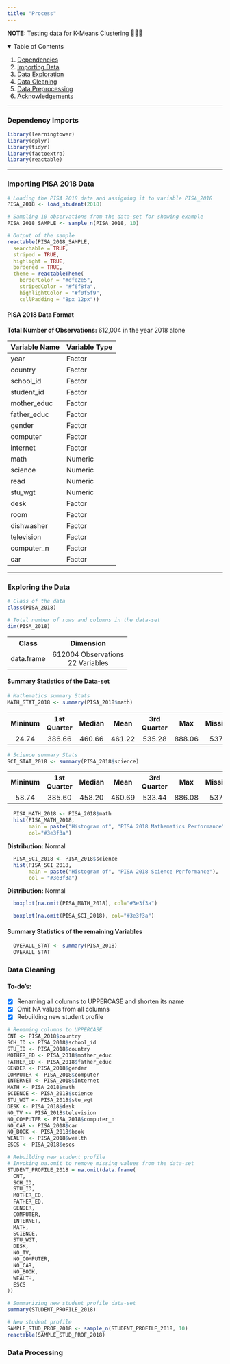 ```yaml
---
title: "Process"
---
```


<div class="alert alert-danger" role="alert">
  <strong> NOTE: </strong> Testing data for K-Means Clustering 🧪🧪🧪
</div>

<details open="open">
  <summary>Table of Contents</summary>
  <ol>
    <li><a href="#dependency-imports">Dependencies</a></li>
    <li><a href="#importing-pisa-2018-data">Importing Data</a></li>
    <li><a href="#exploring-the-data">Data Exploration</a></li>
    <li><a href="#data-cleaning">Data Cleaning</a></li>
    <li><a href="#data-rocessing">Data Preprocessing</a></li>
    <li><a href="#acknowledgements">Acknowledgements</a></li>
  </ol>
</details>

<hr/>

### Dependency Imports
```r
library(learningtower)
library(dplyr)
library(tidyr)
library(factoextra)
library(reactable)
```

<hr/>

### Importing PISA 2018 Data
```r

# Loading the PISA 2018 data and assigning it to variable PISA_2018
PISA_2018 <- load_student(2018)

# Sampling 10 observations from the data-set for showing example
PISA_2018_SAMPLE <- sample_n(PISA_2018, 10)

# Output of the sample
reactable(PISA_2018_SAMPLE, 
  searchable = TRUE,
  striped = TRUE,
  highlight = TRUE,
  bordered = TRUE,
  theme = reactableTheme(
    borderColor = "#dfe2e5",
    stripedColor = "#f6f8fa",
    highlightColor = "#f0f5f9",
    cellPadding = "8px 12px"))
```

#### PISA 2018 Data Format

<div class="alert alert-info" role="alert">
  <strong> Total Number of Observations: </strong> 612,004 in the year 2018 alone
</div>
<table class="table table-hover">
  <thead>
    <tr>
      <th>Variable Name</th>
      <th>Variable Type</th>
    </tr>
  </thead>
  <tbody>
    <tr>
      <td>year</td>
      <td>Factor</td>
    </tr>
    <tr>
      <td>country</td>
      <td>Factor</td>
    </tr>
    <tr>
      <td>school_id</td>
      <td>Factor</td>
    </tr>
    <tr>
      <td>student_id</td>
      <td>Factor</td>
    </tr>
    <tr>
      <td>mother_educ</td>
      <td>Factor</td>
    </tr>
    <tr>
      <td>father_educ</td>
      <td>Factor</td>
    </tr>
    <tr>
      <td>gender</td>
      <td>Factor</td>
    </tr>
    <tr>
      <td>computer</td>
      <td>Factor</td>
    </tr>
    <tr>
      <td>internet</td>
      <td>Factor</td>
    </tr>
    <tr>
      <td>math</td>
      <td>Numeric</td>
    </tr>
    <tr>
      <td>science</td>
      <td>Numeric</td>
    </tr>
    <tr>
      <td>read</td>
      <td>Numeric</td>
    </tr>
    <tr>
      <td>stu_wgt</td>
      <td>Numeric</td>
    </tr>
    <tr>
      <td>desk</td>
      <td>Factor</td>
    </tr>
    <tr>
      <td>room</td>
      <td>Factor</td>
    </tr>
    <tr>
      <td>dishwasher</td>
      <td>Factor</td>
    </tr>
    <tr>
      <td>television</td>
      <td>Factor</td>
    </tr>
    <tr>
      <td>computer_n</td>
      <td>Factor</td>
    </tr>
    <tr>
      <td>car</td>
      <td>Factor</td>
    </tr>
  <tbody>
</table>

<hr/>

### Exploring the Data 

```r
# Class of the data
class(PISA_2018)

# Total number of rows and columns in the data-set
dim(PISA_2018)
```

<table class="table table-hover">
  <tr>
    <th>
      Class
    </th>
    <th>
      Dimension
    </th>
  </tr>
  <tr>
    <td align="center">
      data.frame
    </td>
    <td align="center">
      612004 Observations
      <br/>
      22 Variables
    </td>
  </tr>
</table>

#### Summary Statistics of the Data-set
```r
# Mathematics summary Stats
MATH_STAT_2018 <- summary(PISA_2018$math)
```

<table class="table table-hover">
  <tr>
    <th>
      Mininum
    </th>
    <th>
      1st Quarter
    </th>
    <th>
      Median
    </th>
    <th>
      Mean
    </th>
    <th>
      3rd Quarter
    </th>
    <th>
      Max
    </th>
    <th>
      Missing
    </th>
  </tr>
  <tr>
    <td align="center">
      24.74
    </td>
    <td align="center">
      386.66
    </td>
    <td align="center">
      460.66
    </td>
    <td align="center">
      461.22
    </td>
    <td align="center">
      535.28
    </td>
    <td align="center">
      888.06
    </td>
    <td align="center">
      5377
    </td>
  </tr>
</table>

```r
# Science summary Stats
SCI_STAT_2018 <- summary(PISA_2018$science)
```

<table class="table table-hover">
  <tr>
    <th>
      Mininum
    </th>
    <th>
      1st Quarter
    </th>
    <th>
      Median
    </th>
    <th>
      Mean
    </th>
    <th>
      3rd Quarter
    </th>
    <th>
      Max
    </th>
    <th>
      Missing
    </th>
  </tr>
  <tr>
    <td align="center">
      58.74
    </td>
    <td align="center">
      385.60
    </td>
    <td align="center">
      458.20
    </td>
    <td align="center">
      460.69
    </td>
    <td align="center">
      533.44
    </td>
    <td align="center">
      886.08
    </td>
    <td align="center">
      5377
    </td>
  </tr>
</table>
```r
  PISA_MATH_2018 <- PISA_2018$math
  hist(PISA_MATH_2018, 
       main = paste("Histogram of", "PISA 2018 Mathematics Performance"), 
       col="#3e3f3a")
```

<div class="alert alert-info" role="alert">
  <strong> Distribution: </strong> Normal
</div>

```r
  PISA_SCI_2018 <- PISA_2018$science
  hist(PISA_SCI_2018, 
       main = paste("Histogram of", "PISA 2018 Science Performance"),
       col = "#3e3f3a")
```

<div class="alert alert-info" role="alert">
  <strong> Distribution: </strong> Normal
</div>

```r
  boxplot(na.omit(PISA_MATH_2018), col="#3e3f3a")
```

```r
  boxplot(na.omit(PISA_SCI_2018), col="#3e3f3a")
```

#### Summary Statistics of the remaining Variables 

```r
  OVERALL_STAT <- summary(PISA_2018)
  OVERALL_STAT
```

### Data Cleaning

#### To-do's:
- [x] Renaming all columns to UPPERCASE and shorten its name
- [x] Omit NA values from all columns
- [x] Rebuilding new student profile

```r

# Renaming columns to UPPERCASE
CNT <- PISA_2018$country
SCH_ID <- PISA_2018$school_id
STU_ID <- PISA_2018$country
MOTHER_ED <- PISA_2018$mother_educ
FATHER_ED <- PISA_2018$father_educ
GENDER <- PISA_2018$gender
COMPUTER <- PISA_2018$computer
INTERNET <- PISA_2018$internet
MATH <- PISA_2018$math
SCIENCE <- PISA_2018$science
STU_WGT <- PISA_2018$stu_wgt
DESK <- PISA_2018$desk
NO_TV <- PISA_2018$television
NO_COMPUTER <- PISA_2018$computer_n
NO_CAR <- PISA_2018$car
NO_BOOK <- PISA_2018$book
WEALTH <- PISA_2018$wealth
ESCS <- PISA_2018$escs

# Rebuilding new student profile
# Invoking na.omit to remove missing values from the data-set
STUDENT_PROFILE_2018 = na.omit(data.frame(
  CNT,
  SCH_ID,
  STU_ID,
  MOTHER_ED,
  FATHER_ED,
  GENDER,
  COMPUTER,
  INTERNET,
  MATH,
  SCIENCE,
  STU_WGT,
  DESK,
  NO_TV,
  NO_COMPUTER,
  NO_CAR,
  NO_BOOK,
  WEALTH,
  ESCS
))

# Summarizing new student profile data-set
summary(STUDENT_PROFILE_2018)

# New student profile
SAMPLE_STUD_PROF_2018 <- sample_n(STUDENT_PROFILE_2018, 10)
reactable(SAMPLE_STUD_PROF_2018)
``` 

### Data Processing
